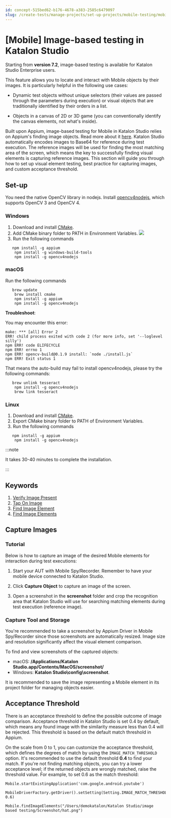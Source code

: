 ```yaml
---
id: concept-515bed62-b176-4678-a383-2585c6479097
slug: /create-tests/manage-projects/set-up-projects/mobile-testing/mobile-image-based-testing-in-katalon-studio
---
```


# \[Mobile\] Image-based testing in Katalon Studio

Starting from **version 7.2**, image-based testing is available for Katalon Studio Enterprise users.

This feature allows you to locate and interact with Mobile objects by their images. It is particularly helpful in the following use cases:

-   Dynamic test objects without unique selectors \(their values are passed through the parameters during execution\) or visual objects that are traditionally identified by their orders in a list.

-   Objects in a canvas of 2D or 3D game \(you can conventionally identify the canvas elements, not what's inside\).


Built upon Appium, image-based testing for Mobile in Katalon Studio relies on Appium's finding image objects. Read more about it [here](http://appium.io/docs/en/advanced-concepts/image-elements/). Katalon Studio automatically encodes images to Base64 for reference during test execution. The reference images will be used for finding the most matching area of the screen, which means the key to successfully finding visual elements is capturing reference images. This section will guide you through how to set up visual element testing, best practice for capturing images, and custom acceptance threshold.

## Set-up

You need the native OpenCV library in nodejs. Install [opencv4nodejs](https://www.npmjs.com/package/opencv4nodejs), which supports OpenCV 3 and OpenCV 4.

### Windows

1.  Download and install [CMake](https://cmake.org/download/).
2.  Add CMake binary folder to PATH in Environment Variables. <img src="https://github.com/katalon-studio/docs-images/raw/master/katalon-studio/docs/mobile-image-based-testing.md/cmake-windows.png" />
3.  Run the following commands

```
   npm install -g appium
    npm install -g windows-build-tools
    npm install -g opencv4nodejs

```

### macOS

Run the following commands

```
   brew update
    brew install cmake
    npm install -g appium
    npm install -g opencv4nodejs

```

**Troubleshoot**:

You may encounter this error:

```
make: *** [all] Error 2
ERR! child process exited with code 2 (for more info, set '--loglevel silly') 
npm ERR! code ELIFECYCLE
npm ERR! errno 1
npm ERR! opencv-build@0.1.9 install: `node ./install.js`
npm ERR! Exit status 1

```

That means the auto-build may fail to install opencv4nodejs, please try the following commands:

```
   brew unlink tesseract
    npm install -g opencv4nodejs
    brew link tesseract

```

### Linux

1.  Download and install [CMake](https://cmake.org/download/).
2.  Export CMake binary folder to PATH of Environment Variables.
3.  Run the following commands

```
   npm install -g appium
    npm install -g opencv4nodejs

```


:::note

It takes 30-40 minutes to complete the installation.

:::

## Keywords

1.  [Verify Image Present](/create-tests/keywords/keyword-description-in-katalon-studio/mobile-keywords/mobile-verify-image-present)
2.  [Tap On Image](/create-tests/keywords/keyword-description-in-katalon-studio/mobile-keywords/mobile-tap-on-image)
3.  [Find Image Element](/create-tests/keywords/keyword-description-in-katalon-studio/mobile-keywords/mobile-find-image-element)
4.  [Find Image Elements](/create-tests/keywords/keyword-description-in-katalon-studio/mobile-keywords/mobile-find-image-elements)

## Capture Images

### Tutorial

Below is how to capture an image of the desired Mobile elements for interaction during test executions:

1.  Start your AUT with Mobile Spy/Recorder. Remember to have your mobile device connected to Katalon Studio.

2.  Click **Capture Object** to capture an image of the screen.

3.  Open a screenshot in the **screenshot** folder and crop the recognition area that Katalon Studio will use for searching matching elements during test execution \(reference image\).


### Capture Tool and Storage

You're recommended to take a screenshot by Appium Driver in Mobile Spy/Recorder since those screenshots are automatically resized. Image size and resolution significantly affect the visual element comparison.

To find and view screenshots of the captured objects:

-   macOS: **/Applications/Katalon Studio.app/Contents/MacOS/screenshot/**
-   Windows: **Katalon Studio\\config\\screenshot**.

It is recommended to save the image representing a Mobile element in its project folder for managing objects easier.

## Acceptance Threshold

There is an acceptance threshold to define the possible outcome of image comparison. Acceptance threshold in Katalon Studio is set 0.4 by default, which means any found image with the similarity measure less than 0.4 will be rejected. This threshold is based on the default match threshold in Appium.

On the scale from 0 to 1, you can customize the acceptance threshold, which defines the degrees of match by using the <code>IMAGE&#95;MATCH&#95;THRESHOLD</code> option. It's recommended to use the default threshold **0.4** to find your match. If you're not finding matching objects, you can try a lower acceptance level; if the returned objects are wrongly matched, raise the threshold value. For example, to set 0.6 as the match threshold:

```
Mobile.startExistingApplication('com.google.android.youtube')

MobileDriverFactory.getDriver().setSetting(Setting.IMAGE_MATCH_THRESHOLD, 0.6)

Mobile.findImageElements("/Users/demokatalon/Katalon Studio/image based testing/Screenshot/hat.png")

```